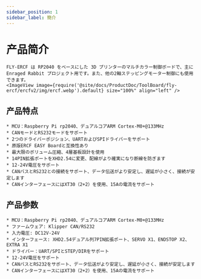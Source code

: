 ```yaml
---
sidebar_position: 1
sidebar_label: 簡介
---
```


# 产品简介

    FLY-ERCF は RP2040 をベースにした 3D プリンターのマルチカラー制御ボードで、主に Enraged Rabbit プロジェクト用です。また、他の2軸ステッピングモーター制御にも使用できます。
    <ImageView image={require('@site/docs/ProductDoc/ToolBoard/fly-ercf/ercfv2/img/ercf.webp').default} size="100%" align="left" />

## 产品特点

    * MCU：Raspberry Pi rp2040、デュアルコアARM Cortex-M0+@133MHz
    * CANモードとRS232モードをサポート
    * 2つのドライバーポジション、UARTおよびSPIドライバーをサポート
    * 原版ERCF EASY Boardと互換性あり
    * 最大限のボリューム圧縮、4層基板設計を使用
    * 14PIN拡張ポートをXHD2.54に変更、配線がより確実になり断線を防ぎます
    * 12-24V電圧をサポート
    * CANバスとRS232との接続をサポート、データ伝送がより安定し、遅延が小さく、接続が安定します
    * CANインターフェースにはXT30（2+2）を使用、15Aの電流をサポート

## 产品参数

    * MCU：Raspberry Pi rp2040、デュアルコアARM Cortex-M0+@133MHz
    * ファームウェア: Klipper CAN/RS232
    * 入力電圧: DC12V-24V
    * インターフェース: XHD2.54デュアル列7PIN拡張ポート、SERVO X1、ENDSTOP X2、EXTRA X1
    * ドライバー：UART/SPIとSTEP/DIRをサポート
    * 12-24V電圧をサポート
    * CANバスとRS232をサポート、データ伝送がより安定し、遅延が小さく、接続が安定します
    * CANインターフェースにはXT30（2+2）を使用、15Aの電流をサポート
